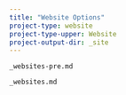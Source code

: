 ```yaml
---
title: "Website Options"
project-type: website
project-type-upper: Website
project-output-dir: _site
---
```


```.include
_websites-pre.md
```

::: {#table-website}
:::

```.include
_websites.md
```
